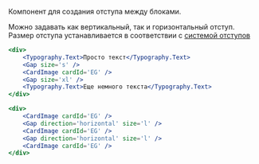Компонент для создания отступа между блоками.

Можно задавать как вертикальный, так и горизонтальный отступ.
Размер отступа устанавливается в соответствии с [системой отступов](/docs/гайдлайны-отступы--page)

```jsx live
<div>
    <Typography.Text>Просто текст</Typography.Text>
    <Gap size='s' />
    <CardImage cardId='EG' />
    <Gap size='xl' />
    <Typography.Text>Еще немного текста</Typography.Text>
</div>
```

```jsx live
<div>
    <CardImage cardId='EG' />
    <Gap direction='horizontal' size='l' />
    <CardImage cardId='EG' />
    <Gap direction='horizontal' size='l' />
    <CardImage cardId='EG' />
</div>
```
